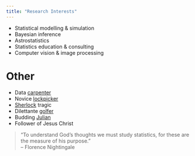 ```yaml
---
title: "Research Interests"
---
```


* Statistical modelling & simulation
* Bayesian inference
* Astrostatistics
* Statistics education & consulting
* Computer vision & image processing

# Other

* Data [carpenter](https://datacarpentry.org/)
* Novice [lockpicker](https://archive.org/details/MITLockGuide)
* [Sherlock](https://standardebooks.org/ebooks/?query=sherlock) tragic
* Dilettante [golfer](https://web.archive.org/web/20200815185823/http://golfwa.org.au/common/content/past14yearchampions)
* Budding [Julian](https://julialang.org/)
* Follower of Jesus Christ

> “To understand God's thoughts we must study statistics, for these are the measure of his purpose.”<br>
> -- Florence Nightingale 